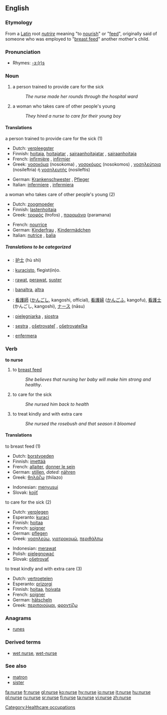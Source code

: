 ==English==
{{wikipedia}}
=== Etymology ===
From a [[Latin]] root ''[[nutrire]]'' meaning "to [[nourish]]" or "[[feed]]", originally said of someone who was employed to "[[breast feed]]" another mother's child.

===Pronunciation===
*Rhymes: [[Rhymes:English:-ɜː(r)s|-ɜː(r)s]]

=== Noun ===
{{en-noun}}

# a person trained to provide care for the sick
#:''The nurse made her rounds through the hospital ward''
# a woman who takes care of other people's young
#:''They hired a nurse to care for their young boy''

==== Translations ====
;a person trained to provide care for the sick (1)
{{top}}
*Dutch: [[verpleegster]] {{f}}
*Finnish: [[hoitaja]], [[hoitajatar]] {{f}}, [[sairaanhoitajatar]] {{f}}, [[sairaanhoitaja]]
*French: [[infirmière]] {{f}}, [[infirmier]] {{m}}
*Greek: [[νοσοκόμα]] (nosokoma) {{f}}, [[νοσοκόμος]] (nosokomos) {{m}}, [[νοσηλεύτρια]] (nosileftria) {{f}} ή [[νοσηλευτής]] (nosileftis) {{m}}
{{mid}}
*German: [[Krankenschwester]] {{f}}, [[Pfleger]] {{m}}
*Italian: [[infermiere]] {{m}}, [[infermiera]] {{f}}
{{bottom}}

;a woman who takes care of other people's young (2)
{{top}}
*Dutch: [[zoogmoeder]] {{f}}
*Finnish: [[lastenhoitaja]]
*Greek: [[τροφός]] (trofos) {{f}}, [[παραμάνα]] (paramana) {{f}}
{{mid}}
*French: [[nourrice]] {{f}}
*German: [[Kinderfrau]] {{f}}, [[Kindermädchen]] {{n}}
*Italian: [[nutrice]] {{f}}, [[balia]] {{f}}
{{bottom}}

=====Translations to be categorized=====
{{checktrans}}
{{top}}
*{{ttbc|Chinese}}: [[护士]] (hù shì)
*{{ttbc|Esperanto}}: [[kuracisto]], flegist(in)o.
*{{ttbc|Indonesian}}: [[rawat]], [[perawat]], [[suster]]
*{{ttbc|Irish}}: [[banaltra]], [[altra]]
{{mid}}
*{{ttbc|Japanese}}: [[看護師]] ([[かんごし]], kangoshi, official), [[看護婦]] ([[かんごふ]], kangofu), [[看護士]] (かんごし, kangoshi), [[ナース]] (nāsu)
*{{ttbc|Polish}}: [[pielęgniarka]] {{f}}, [[siostra]] {{f}}
*{{ttbc|Slovak}}: [[sestra]] {{f}}, [[ošetrovateľ]] {{m}}, [[ošetrovateľka]] {{f}}
*{{ttbc|Spanish}}: [[enfermera]] {{f}}
{{bottom}}

=== Verb ===
'''to nurse'''

#  to [[breast feed]]
#:''She believes that nursing her baby will make him strong and healthy''.
# to care for the sick
#:''She nursed him back to health''
# to treat kindly and with extra care
#:''She nursed the rosebush and that season it bloomed''

==== Translations ====
;to breast feed (1)
{{top}}
*Dutch: [[borstvoeden]]
*Finnish: [[imettää]]
*French: [[allaiter]], [[donner le sein]]
*German: [[stillen]], ''dated:'' [[nähren]]
*Greek: [[θηλάζω]] (thilazo)
{{mid}}
*Indonesian: [[susu|menyusui]]
*Slovak: [[kojiť]]
{{bottom}}

;to care for the sick (2)
{{top}}
*Dutch: [[verplegen]]
*Esperanto: [[kuraci]]
*Finnish: [[hoitaa]]
*French: [[soigner]]
*German: [[pflegen]]
*Greek: [[νοσηλεύω]], [[γιατροκομώ]], [[περιθάλπω]]
{{mid}}
*Indonesian: [[rawat|merawat]]
*Polish: [[pielęgnować]]
*Slovak: [[ošetrovať]]
{{bottom}}

;to treat kindly and with extra care (3)
{{top}}
*Dutch: [[vertroetelen]]
*Esperanto: [[prizorgi]]
*Finnish: [[hoitaa]], [[hoivata]]
*French: [[soigner]]
*German: [[hätscheln]]
*Greek: [[περιποιούμαι]], [[φροντίζω]]
{{mid}}
{{bottom}}

===Anagrams===
*[[runes]]

=== Derived terms ===
*[[wet nurse]], [[wet-nurse]]

===See also===
*[[matron]]
*[[sister]]

[[Category:Healthcare occupations]]

[[fa:nurse]]
[[fr:nurse]]
[[gl:nurse]]
[[ko:nurse]]
[[hy:nurse]]
[[io:nurse]]
[[it:nurse]]
[[hu:nurse]]
[[pl:nurse]]
[[ru:nurse]]
[[sr:nurse]]
[[fi:nurse]]
[[ta:nurse]]
[[vi:nurse]]
[[zh:nurse]]